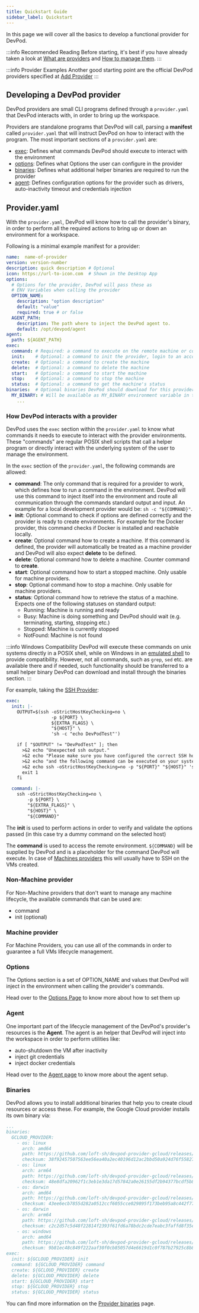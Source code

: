 ```yaml
---
title: Quickstart Guide
sidebar_label: Quickstart
---
```


In this page we will cover all the basics to develop a functional provider for DevPod.

:::info Recommended Reading
Before starting, it's best if you have already taken a look at [What are providers](../managing-providers/what-are-providers.mdx)
and [How to manage them](../managing-providers/add-provider.mdx).
:::

:::info Provider Examples
Another good starting point are the official DevPod providers specified at [Add Provider](../managing-providers/add-provider.mdx)
:::

## Developing a DevPod provider

DevPod providers are small CLI programs defined through a `provider.yaml` that DevPod interacts with, in order to bring up the workspace.

Providers are standalone programs that DevPod will call, parsing a **manifest**
called `provider.yaml` that will instruct DevPod on how to interact with the program. The most important sections of a `provider.yaml` are:
* [exec](#how-devpod-interacts-with-a-provider): Defines what commands DevPod should execute to interact with the environment
* [options](./options.mdx): Defines what Options the user can configure in the provider
* [binaries](./binaries.mdx): Defines what additional helper binaries are required to run the provider
* [agent](./agent.mdx): Defines configuration options for the provider such as drivers, auto-inactivity timeout and credentials injection

## Provider.yaml

With the `provider.yaml`, DevPod will know how to call the provider's binary, in order
to perform all the required actions to bring up or down an environment for a workspace.

Following is a minimal example manifest for a provider:

```yaml
name:  name-of-provider
version: version-number
description: quick description # Optional
icon: https://url-to-icon.com  # Shown in the Desktop App
options:
  # Options for the provider, DevPod will pass these as
  # ENV Variables when calling the provider
  OPTION_NAME:
    description: "option description"
    default: "value"
    required: true # or false
  AGENT_PATH:
    description: The path where to inject the DevPod agent to.
    default: /opt/devpod/agent
agent:
  path: ${AGENT_PATH}
exec:
  command: # Required: a command to execute on the remote machine or container
  init:    # Optional: a command to init the provider, login to an account or similar
  create:  # Optional: a command to create the machine
  delete:  # Optional: a command to delete the machine
  start:   # Optional: a command to start the machine
  stop:    # Optional: a command to stop the machine
  status:  # Optional: a command to get the machine's status
binaries:  # Optional binaries DevPod should download for this provider
  MY_BINARY: # Will be available as MY_BINARY environment variable in the exec section
    ...
```

### How DevPod interacts with a provider

DevPod uses the `exec` section within the `provider.yaml` to know what commands it needs to execute to interact with the provider environments.
These "commands" are regular POSIX shell scripts that call a helper program or directly interact with the underlying system of the user to manage the environment.

In the `exec` section of the `provider.yaml`, the following commands are allowed:

- **command**: The only command that is required for a provider to work, which defines how to run a command in the environment. DevPod will use this command to inject itself into the environment and route all communication through the commands standard output and input. An example for a local development provider would be: `sh -c "${COMMAND}"`.
- **init**: Optional command to check if options are defined correctly and the provider is ready to create environments. For example for the Docker provider, this command checks if Docker is installed and reachable locally.
- **create**: Optional command how to create a machine. If this command is defined, the provider will automatically be treated as a machine provider and DevPod will also expect **delete** to be defined.
- **delete**: Optional command how to delete a machine. Counter command to **create**.
- **start**: Optional command how to start a stopped machine. Only usable for machine providers.
- **stop**: Optional command how to stop a machine. Only usable for machine providers.
- **status**: Optional command how to retrieve the status of a machine. Expects one of the following statuses on standard output:
  - Running: Machine is running and ready
  - Busy: Machine is doing something and DevPod should wait (e.g. terminating, starting, stopping etc.)
  - Stopped: Machine is currently stopped
  - NotFound: Machine is not found

:::info Windows Compatibility
DevPod will execute these commands on unix systems directly in a POSIX shell, while on Windows in an [emulated shell](https://github.com/mvdan/sh) to provide compatibility. However, not all commands, such as `grep`, `sed` etc. are available there and if needed, such functionality should be transferred to a small helper binary DevPod can download and install through the binaries section.
:::

For example, taking the [SSH Provider](https://github.com/loft-sh/devpod-provider-ssh):

```yaml
exec:
  init: |-
    OUTPUT=$(ssh -oStrictHostKeyChecking=no \
                 -p ${PORT} \
                 ${EXTRA_FLAGS} \
                 "${HOST}" \
                 'sh -c "echo DevPodTest"')

    if [ "$OUTPUT" != "DevPodTest" ]; then
      >&2 echo "Unexpected ssh output."
      >&2 echo "Please make sure you have configured the correct SSH host"
      >&2 echo "and the following command can be executed on your system:"
      >&2 echo ssh -oStrictHostKeyChecking=no -p "${PORT}" "${HOST}" 'sh -c "echo DevPodTest"'
      exit 1
    fi

  command: |-
    ssh -oStrictHostKeyChecking=no \
        -p ${PORT} \
        "${EXTRA_FLAGS}" \
        "${HOST}" \
        "${COMMAND}"
```

The **init** is used to perform actions in order to verify and validate the options
passed (in this case try a dummy command on the selected host)

The **command** is used to access the remote environment. `${COMMAND}` will be supplied by DevPod and is a placeholder for the command DevPod will execute.
In case of [Machines providers](../managing-providers/what-are-providers.mdx) this will
usually have to SSH on the VMs created.

### Non-Machine provider

For Non-Machine providers that don't want to manage any machine lifecycle, the available commands that can be used are:
- command
- init (optional)

### Machine provider

For Machine Providers, you can use all of the commands in order to guarantee a full VMs lifecycle management.

### Options

The Options section is a set of OPTION_NAME and values that DevPod will inject in
the environment when calling the provider's commands.

Head over to the [Options Page](./options.mdx) to know more about how to set them up

### Agent

One important part of the lifecycle management of the DevPod's provider's resources is the **Agent**.
The agent is an helper that DevPod will inject into the workspace in order to perform utilities like:

- auto-shutdown the VM after inactivity
- inject git credentials
- inject docker credentials

Head over to the [Agent page](./agent.mdx) to know more about the agent setup.

### Binaries

DevPod allows you to install additional binaries that help you to create cloud resources or access these. For example, the Google Cloud provider installs its own binary via:
```yaml
...
binaries:
  GCLOUD_PROVIDER:
    - os: linux
      arch: amd64
      path: https://github.com/loft-sh/devpod-provider-gcloud/releases/download/v0.0.1-alpha.10/devpod-provider-gcloud-linux-amd64
      checksum: 38f92457507563ee56ea40a2ec40196d12ac2bbd50a924d76f55827e96e5f831
    - os: linux
      arch: arm64
      path: https://github.com/loft-sh/devpod-provider-gcloud/releases/download/v0.0.1-alpha.10/devpod-provider-gcloud-linux-arm64
      checksum: 48e8dfa20962f1c3eb1e3da17d57842a0e26155df2b94377bcdf5b8070d7b17e
    - os: darwin
      arch: amd64
      path: https://github.com/loft-sh/devpod-provider-gcloud/releases/download/v0.0.1-alpha.10/devpod-provider-gcloud-darwin-amd64
      checksum: 43ee6ecb7855d282a0512ccf6055cce029895f173beb95a8c442f77560d26678
    - os: darwin
      arch: arm64
      path: https://github.com/loft-sh/devpod-provider-gcloud/releases/download/v0.0.1-alpha.10/devpod-provider-gcloud-darwin-arm64
      checksum: c2c2d57c5d48f22814f2393f61fd6a78bdc2cde7eabc3faffd8f35eaceec4422
    - os: windows
      arch: amd64
      path: https://github.com/loft-sh/devpod-provider-gcloud/releases/download/v0.0.1-alpha.10/devpod-provider-gcloud-windows-amd64.exe
      checksum: 9b81ec48c849f222aaf30f0cb85057d4e6619d1c0f787b27925c8b8adb431a58
exec:
  init: ${GCLOUD_PROVIDER} init
  command: ${GCLOUD_PROVIDER} command
  create: ${GCLOUD_PROVIDER} create
  delete: ${GCLOUD_PROVIDER} delete
  start: ${GCLOUD_PROVIDER} start
  stop: ${GCLOUD_PROVIDER} stop
  status: ${GCLOUD_PROVIDER} status
```

You can find more information on the [Provider binaries](./binaries.mdx) page.